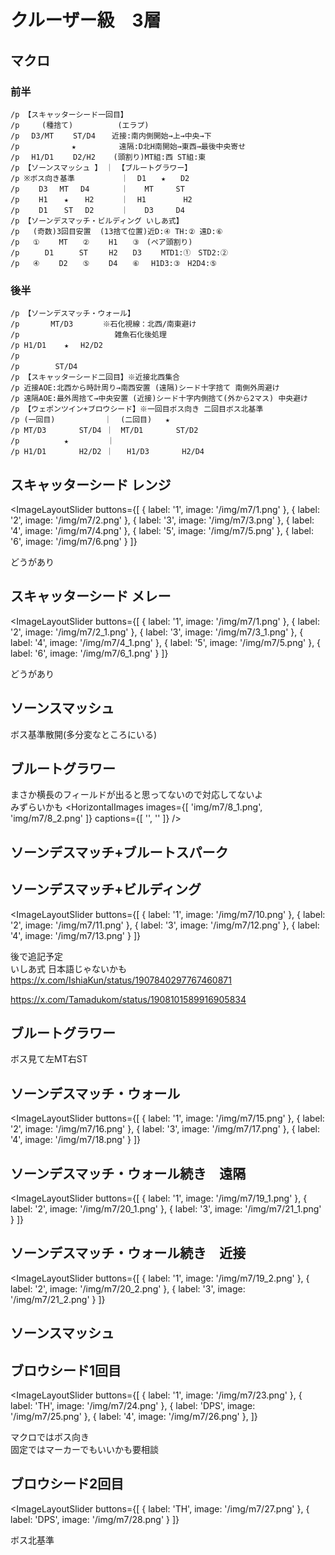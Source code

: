 

# クルーザー級　3層

##  マクロ
### 前半
```
/p 【スキャッターシード一回目】
/p     (種捨て)　　　　　　(エラプ)
/p 　D3/MT　　 ST/D4  　近接:南内側開始→上→中央→下
/p 　　　    　★　　　　   遠隔:D北H南開始→東西→最後中央寄せ
/p 　H1/D1　　 D2/H2    (頭割り)MT組:西 ST組:東
/p 【ソーンスマッシュ 】　｜ 【ブルートグラワー】
/p ※ボス向き基準　    　   ｜  D1　　★　　D2
/p 　　D3　 MT　 D4       ｜ 　 MT　　　ST
/p 　　H1 　 ★ 　 H2      ｜  H1　　　　　H2
/p 　　D1 　 ST 　D2      ｜ 　 D3　　　D4
/p 【ソーンデスマッチ・ビルディング いしあ式】
/p   (奇数)3回目安置  (13捨て位置)近D:④ TH:② 遠D:⑥
/p   ①　 　MT　　②　 　H1　　③　(ペア頭割り)
/p   　 D1　    ST   　H2　　D3　　 MTD1:①　STD2:②
/p   ④　　 D2　　⑤　　 D4　　⑥　 H1D3:③　H2D4:⑤
```

### 後半
```
/p 【ソーンデスマッチ・ウォール】
/p 　　　 MT/D3　　　　※石化視線：北西/南東避け
/p 　　　　　　　　　　　  雑魚石化後処理
/p H1/D1    ★　 H2/D2
/p 　　　　 
/p 　　　  ST/D4
/p 【スキャッターシード二回目】※近接北西集合
/p 近接AOE:北西から時計周り→南西安置 (遠隔)シード十字捨て 南側外周避け
/p 遠隔AOE:最外周捨て→中央安置 (近接)シード十字内側捨て(外から2マス) 中央避け
/p 【ウェポンツイン+ブロウシード】※一回目ボス向き 二回目ボス北基準
/p (一回目)　　　　　　 ｜  (二回目)   ★
/p MT/D3　 　   ST/D4 ｜　MT/D1　　    ST/D2  
/p 　　　    ★　　　　  ｜
/p H1/D1　　    H2/D2 ｜   H1/D3　　    H2/D4  
```

## スキャッターシード レンジ　<HeadingYouTubeIcon videoId="z3FFRdmcz_U" startTime={56} />
<ImageLayoutSlider
  buttons={[
    { label: '1', image: '/img/m7/1.png' },
    { label: '2', image: '/img/m7/2.png' },
    { label: '3', image: '/img/m7/3.png' },
    { label: '4', image: '/img/m7/4.png' },
    { label: '5', image: '/img/m7/5.png' },
    { label: '6', image: '/img/m7/6.png' }
  ]}
>
どうがあり
</ImageLayoutSlider>

## スキャッターシード メレー　<HeadingYouTubeIcon videoId="cVgojWqULRI" startTime={13340} />
<ImageLayoutSlider
  buttons={[
    { label: '1', image: '/img/m7/1.png' },
    { label: '2', image: '/img/m7/2_1.png' },
    { label: '3', image: '/img/m7/3_1.png' },
    { label: '4', image: '/img/m7/4_1.png' },
    { label: '5', image: '/img/m7/5.png' },
    { label: '6', image: '/img/m7/6_1.png' }
  ]}
>
どうがあり
</ImageLayoutSlider>

## ソーンスマッシュ

<ImageLayout src="img/m7/7.png" alt="ソーンスマッシュ">
ボス基準散開(多分変なところにいる)
</ImageLayout>

## ブルートグラワー
まさか横長のフィールドが出ると思ってないので対応してないよ  
みずらいかも
<HorizontalImages 
  images={[
    'img/m7/8_1.png',
    'img/m7/8_2.png'
  ]}
  captions={[
    '',
    ''
  ]}
/>

## ソーンデスマッチ+ブルートスパーク

<ImageLayout src="img/m7/9.png" alt="ソーンデスマッチ">
</ImageLayout>
<ImageLayout src="img/m7/30.png" alt="ソーンデスマッチ">
</ImageLayout>


## ソーンデスマッチ+ビルディング
<ImageLayoutSlider
  buttons={[
    { label: '1', image: '/img/m7/10.png' },
    { label: '2', image: '/img/m7/11.png' },
    { label: '3', image: '/img/m7/12.png' },
    { label: '4', image: '/img/m7/13.png' }
  ]}
>
後で追記予定  
いしあ式 日本語じゃないかも https://x.com/IshiaKun/status/1907840297767460871  

  
https://x.com/Tamadukom/status/1908101589916905834
</ImageLayoutSlider>

## ブルートグラワー

<ImageLayout src="img/m7/14.png" alt="ブルートグラワー2">
ボス見て左MT右ST
</ImageLayout>

## ソーンデスマッチ・ウォール
<ImageLayoutSlider
  buttons={[
    { label: '1', image: '/img/m7/15.png' },
    { label: '2', image: '/img/m7/16.png' },
    { label: '3', image: '/img/m7/17.png' },
    { label: '4', image: '/img/m7/18.png' }
  ]}
>

</ImageLayoutSlider>

## ソーンデスマッチ・ウォール続き　遠隔
<ImageLayoutSlider
  buttons={[
    { label: '1', image: '/img/m7/19_1.png' },
    { label: '2', image: '/img/m7/20_1.png' },
    { label: '3', image: '/img/m7/21_1.png' }
  ]}
>

</ImageLayoutSlider>


## ソーンデスマッチ・ウォール続き　近接
<ImageLayoutSlider
  buttons={[
    { label: '1', image: '/img/m7/19_2.png' },
    { label: '2', image: '/img/m7/20_2.png' },
    { label: '3', image: '/img/m7/21_2.png' }
  ]}
>

</ImageLayoutSlider>

## ソーンスマッシュ

<ImageLayout src="img/m7/22.png" alt="ソーンスマッシュ">
</ImageLayout>

## ブロウシード1回目
<ImageLayoutSlider
  buttons={[
    { label: '1', image: '/img/m7/23.png' },
    { label: 'TH', image: '/img/m7/24.png' },
    { label: 'DPS', image: '/img/m7/25.png' },
    { label: '4', image: '/img/m7/26.png' },
  ]}
>
マクロではボス向き  
固定ではマーカーでもいいかも要相談
</ImageLayoutSlider>

## ブロウシード2回目
<ImageLayoutSlider
  buttons={[
    { label: 'TH', image: '/img/m7/27.png' },
    { label: 'DPS', image: '/img/m7/28.png' }
  ]}
>
ボス北基準
</ImageLayoutSlider>
